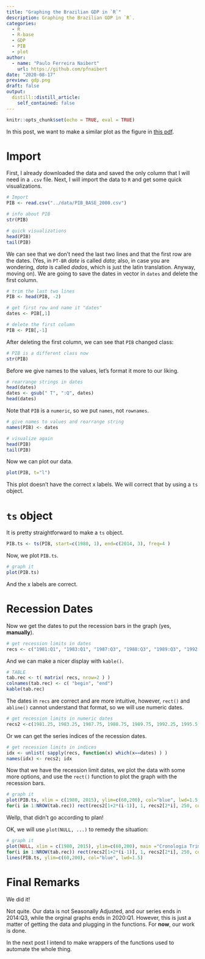 ```yaml
---
title: "Graphing the Brazilian GDP in `R`"
description: Graphing the Brazilian GDP in `R`.
categories:
  - R
  - R-base
  - GDP
  - PIB
  - plot
author:
  - name: "Paulo Ferreira Naibert"
    url: https://github.com/pfnaibert
date: "2020-08-17"
preview: gdp.png
draft: false
output:
  distill::distill_article:
    self_contained: false
---
```


```r
knitr::opts_chunk$set(echo = TRUE, eval = TRUE)
```

In this post, we want to make a similar plot as the figure in
[this pdf](https://portalibre.fgv.br/sites/default/files/2020-06/comunicado-do-comite-de-datacao-de-ciclos-economicos-29_06_2020-1.pdf).

# Import

First, I already downloaded the data and saved the only column that I will need in a `.csv` file.
Next, I will import the data to `R` and get some quick visualizations.

```r
# Import
PIB <- read.csv("../data/PIB_BASE_2000.csv")

# info about PIB
str(PIB)

# quick visualizations
head(PIB)
tail(PIB)
```

We can see that we don't need the last two lines and that the first row are the dates.
(Yes, in `PT-BR` *date* is called *data*; also, in case you are wondering, *data* is called *dados*, which is just the latin translation. Anyway, moving on).
We are going to save the dates in vector in `dates` and delete the first column.

```r
# trim the last two lines
PIB <- head(PIB, -2)

# get first row and name it "dates"
dates <- PIB[,1]

# delete the first column
PIB <- PIB[,-1]
```

After deleting the first column, we can see that `PIB` changed class:

```r
# PIB is a different class now
str(PIB)
```

Before we give names to the values, let's format it more to our liking.

```r
# rearrange strings in dates
head(dates)
dates <- gsub(" T", ":Q", dates)
head(dates)
```

Note that `PIB` is a `numeric`, so we put `names`, not `rownames`.

```r
# give names to values and rearrange string
names(PIB) <- dates

# visualize again
head(PIB)
tail(PIB)
```

Now we can plot our data.

```r
plot(PIB, t="l")
```

This plot doesn't have the correct x labels.
We will correct that by using a `ts` object.

# `ts` object

It is pretty straightforward to make a `ts` object.

```r
PIB.ts <- ts(PIB, start=c(1980, 1), end=c(2014, 3), freq=4 )
```

Now, we plot `PIB.ts`.

```r
# graph it
plot(PIB.ts)
```
And the x labels are correct.

# Recession Dates

Now we get the dates to put the recession bars in the graph (yes, **manually**).

```r
# get recession limits in dates
recs <- c("1981:Q1", "1983:Q1", "1987:Q3", "1988:Q3", "1989:Q3", "1992:Q1", "1995:Q2", "1995:Q3", "1998:Q1", "1999:Q1", "2001:Q2", "2001:Q4", "2003:Q1", "2003:Q2", "2008:Q4", "2009:Q1" )
```

And we can make a nicer display with `kable()`.

```r
# TABLE
tab.rec <- t( matrix( recs, nrow=2 ) )
colnames(tab.rec) <- c( "begin", "end")
kable(tab.rec)
```

The dates in `recs` are correct and are more intuitive, however, `rect()` and `abline()` cannot understand that format, so we will use numeric dates.

```r
# get recession limits in numeric dates
recs2 <-c(1981.25, 1983.25, 1987.75, 1988.75, 1989.75, 1992.25, 1995.5, 1995.75, 1998.25, 1999.25, 2001.5, 2002, 2003.25, 2003.5, 2009, 2009.25 )
```

Or we can get the series indices of the recession dates.

```r
# get recession limits in indices
idx <- unlist( sapply(recs, function(x) which(x==dates) ) )
names(idx) <- recs2; idx
```

Now that we have the recession limit dates, we plot the data with some more options, and use the `rect()` function to plot the graph with the recession bars.

```r
# graph it
plot(PIB.ts, xlim = c(1980, 2015), ylim=c(60,200), col="blue", lwd=1.5, main ="Cronologia Trimestral dos Ciclos de Negócios Brasileiros", xlab = "", ylab="")
for(i in 1:NROW(tab.rec)) rect(recs2[1+2*(i-1)], 1, recs2[2*i], 250, col="gray", border=T)
```

Wellp, that didn't go according to plan!


OK, we will use `plot(NULL, ...)` to remedy the situation:

```r
# graph it
plot(NULL, xlim = c(1980, 2015), ylim=c(60,200), main ="Cronologia Trimestral dos Ciclos de Negócios Brasileiros", xlab = "", ylab="")
for(i in 1:NROW(tab.rec)) rect(recs2[1+2*(i-1)], 1, recs2[2*i], 250, col="gray", border=T)
lines(PIB.ts, ylim=c(60,200), col="blue", lwd=1.5)
```

# Final Remarks
We did it!

Not quite.
Our data is not Seasonally Adjusted, and our series ends in 2014:Q3, while the orginal graphs ends in 2020:Q1.
However, this is just a matter of getting the data and plugging in the functions.
For **now**, our work is done.

In the next post I intend to make wrappers of the functions used to automate the whole thing.

